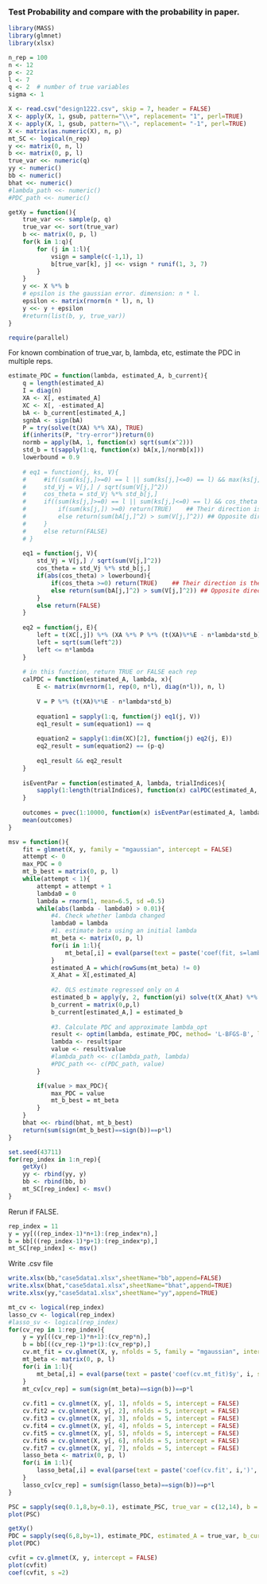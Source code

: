 ### Test Probability and compare with the probability in paper.
```r
library(MASS)
library(glmnet)
library(xlsx)
```

```r
n_rep = 100
n <- 12
p <- 22
l <- 7
q <- 2  # number of true variables
sigma <- 1

X <- read.csv("design1222.csv", skip = 7, header = FALSE)
X <- apply(X, 1, gsub, pattern="\\+", replacement= "1", perl=TRUE)
X <- apply(X, 1, gsub, pattern="\\-", replacement= "-1", perl=TRUE)
X <- matrix(as.numeric(X), n, p)
mt_SC <- logical(n_rep)
y <<- matrix(0, n, l)
b <<- matrix(0, p, l)
true_var <<- numeric(q)
yy <- numeric()
bb <- numeric()
bhat <<- numeric()
#lambda_path <<- numeric()
#PDC_path <<- numeric()
```

```r
getXy = function(){
    true_var <<- sample(p, q) 
    true_var <<- sort(true_var)
    b <<- matrix(0, p, l)
    for(k in 1:q){
        for (j in 1:l){
            vsign = sample(c(-1,1), 1)
            b[true_var[k], j] <<- vsign * runif(1, 3, 7)
        }
    }
    y <<- X %*% b
    # epsilon is the gaussian error. dimension: n * l.
    epsilon <- matrix(rnorm(n * l), n, l)
    y <<- y + epsilon
    #return(list(b, y, true_var))
}
```


```r
require(parallel)
```

For known combination of true_var, b, lambda, etc, estimate the PDC in multiple reps.
```r
estimate_PDC = function(lambda, estimated_A, b_current){
    q = length(estimated_A)
    I = diag(n)
    XA <- X[, estimated_A]
    XC <- X[, -estimated_A]
    bA <- b_current[estimated_A,]
    sgnbA <- sign(bA)
    P = try(solve(t(XA) %*% XA), TRUE)
    if(inherits(P, "try-error"))return(0)
    normb = apply(bA, 1, function(x) sqrt(sum(x^2)))
    std_b = t(sapply(1:q, function(x) bA[x,]/normb[x]))
    lowerbound = 0.9
    
    # eq1 = function(j, ks, V){
    #     #if((sum(ks[j,]>=0) == l || sum(ks[j,]<=0) == l) && max(ks[j,])-min(ks[j,]) < sigma){
    #     std_Vj = V[j,] / sqrt(sum(V[j,]^2))
    #     cos_theta = std_Vj %*% std_b[j,]
    #     if((sum(ks[j,]>=0) == l || sum(ks[j,]<=0) == l) && cos_theta > lowerbou){
    #         if(sum(ks[j,]) >=0) return(TRUE)    ## Their direction is the same
    #         else return(sum(bA[j,]^2) > sum(V[j,]^2)) ## Opposite direction
    #     }
    #     else return(FALSE)
    # }
    
    eq1 = function(j, V){
        std_Vj = V[j,] / sqrt(sum(V[j,]^2))
        cos_theta = std_Vj %*% std_b[j,]
        if(abs(cos_theta) > lowerbound){
            if(cos_theta >=0) return(TRUE)    ## Their direction is the same
            else return(sum(bA[j,]^2) > sum(V[j,]^2)) ## Opposite direction
        }
        else return(FALSE)
    }
    
    eq2 = function(j, E){
        left = t(XC[,j]) %*% (XA %*% P %*% (t(XA)%*%E - n*lambda*std_b) - E )
        left = sqrt(sum(left^2))
        left <= n*lambda
    }
    
    # in this function, return TRUE or FALSE each rep
    calPDC = function(estimated_A, lambda, x){
        E <- matrix(mvrnorm(1, rep(0, n*l), diag(n*l)), n, l) 
        
        V = P %*% (t(XA)%*%E - n*lambda*std_b)
        
        equation1 = sapply(1:q, function(j) eq1(j, V))
        eq1_result = sum(equation1) == q
        
        equation2 = sapply(1:dim(XC)[2], function(j) eq2(j, E))
        eq2_result = sum(equation2) == (p-q)
        
        eq1_result && eq2_result
    }
    
    isEventPar = function(estimated_A, lambda, trialIndices){
        sapply(1:length(trialIndices), function(x) calPDC(estimated_A, lambda, x))
    }
    
    outcomes = pvec(1:10000, function(x) isEventPar(estimated_A, lambda, x))
    mean(outcomes)
}
```


```r
msv = function(){
    fit = glmnet(X, y, family = "mgaussian", intercept = FALSE)
    attempt <- 0
    max_PDC = 0
    mt_b_best = matrix(0, p, l)
    while(attempt < 1){
        attempt = attempt + 1
        lambda0 = 0
        lambda = rnorm(1, mean=6.5, sd =0.5)
        while(abs(lambda - lambda0) > 0.01){
            #4. Check whether lambda changed
            lambda0 = lambda
            #1. estimate beta using an initial lambda
            mt_beta <- matrix(0, p, l)
            for(i in 1:l){
                mt_beta[,i] = eval(parse(text = paste('coef(fit, s=lambda0)$y', i, sep='')))[-1,] 
            }
            estimated_A = which(rowSums(mt_beta) != 0)
            X_Ahat = X[,estimated_A]
            
            #2. OLS estimate regressed only on A 
            estimated_b = apply(y, 2, function(yi) solve(t(X_Ahat) %*% X_Ahat) %*% t(X_Ahat) %*% yi)
            b_current = matrix(0,p,l)
            b_current[estimated_A,] = estimated_b
            
            #3. Calculate PDC and approximate lambda_opt
            result <- optim(lambda, estimate_PDC, method= 'L-BFGS-B', lower = 0, control=list(fnscale=-1), estimated_A = estimated_A, b_current = b_current)
            lambda <- result$par
            value <- result$value
            #lambda_path <<- c(lambda_path, lambda)
            #PDC_path <<- c(PDC_path, value)
        }

        if(value > max_PDC){
            max_PDC = value
            mt_b_best = mt_beta
        }
    }
    bhat <<- rbind(bhat, mt_b_best)
    return(sum(sign(mt_b_best)==sign(b))==p*l)
}
```


```r
set.seed(43711)
for(rep_index in 1:n_rep){
    getXy()
    yy <- rbind(yy, y)
    bb <- rbind(bb, b)
    mt_SC[rep_index] <- msv()
} 
```

Rerun if FALSE.
```r
rep_index = 11
y = yy[((rep_index-1)*n+1):(rep_index*n),]
b = bb[((rep_index-1)*p+1):(rep_index*p),]
mt_SC[rep_index] <- msv()
```

Write .csv file
```r
write.xlsx(bb,"case5data1.xlsx",sheetName="bb",append=FALSE)
write.xlsx(bhat,"case5data1.xlsx",sheetName="bhat",append=TRUE)
write.xlsx(yy,"case5data1.xlsx",sheetName="yy",append=TRUE)
```


```r
mt_cv <- logical(rep_index)
lasso_cv <- logical(rep_index)
#lasso_sv <- logical(rep_index)
for(cv_rep in 1:rep_index){
    y = yy[((cv_rep-1)*n+1):(cv_rep*n),]
    b = bb[((cv_rep-1)*p+1):(cv_rep*p),]
    cv.mt_fit = cv.glmnet(X, y, nfolds = 5, family = "mgaussian", intercept = FALSE)
    mt_beta <- matrix(0, p, l)
    for(i in 1:l){
        mt_beta[,i] = eval(parse(text = paste('coef(cv.mt_fit)$y', i, sep='')))[-1,] 
    }
    mt_cv[cv_rep] = sum(sign(mt_beta)==sign(b))==p*l
    
    cv.fit1 = cv.glmnet(X, y[, 1], nfolds = 5, intercept = FALSE)
    cv.fit2 = cv.glmnet(X, y[, 2], nfolds = 5, intercept = FALSE)
    cv.fit3 = cv.glmnet(X, y[, 3], nfolds = 5, intercept = FALSE)
    cv.fit4 = cv.glmnet(X, y[, 4], nfolds = 5, intercept = FALSE)
    cv.fit5 = cv.glmnet(X, y[, 5], nfolds = 5, intercept = FALSE)
    cv.fit6 = cv.glmnet(X, y[, 6], nfolds = 5, intercept = FALSE)
    cv.fit7 = cv.glmnet(X, y[, 7], nfolds = 5, intercept = FALSE)
    lasso_beta <- matrix(0, p, l)
    for(i in 1:l){
        lasso_beta[,i] = eval(parse(text = paste('coef(cv.fit', i,')', sep='')))[-1,]
    }
    lasso_cv[cv_rep] = sum(sign(lasso_beta)==sign(b))==p*l
}
```











```r
PSC = sapply(seq(0.1,8,by=0.1), estimate_PSC, true_var = c(12,14), b = b[,1])
plot(PSC)
```

```r
getXy()
PDC = sapply(seq(6,8,by=1), estimate_PDC, estimated_A = true_var, b_current = b)
plot(PDC)
```

```r
cvfit = cv.glmnet(X, y, intercept = FALSE)
plot(cvfit)
coef(cvfit, s =2)
```











